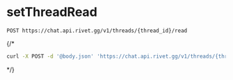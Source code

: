 # setThreadRead
```
POST https://chat.api.rivet.gg/v1/threads/{thread_id}/read
```


{/*<RequestExample>
```bash curl
curl -X POST -d '@body.json' 'https://chat.api.rivet.gg/v1/threads/{thread_id}/read'
```
</RequestExample>*/}
